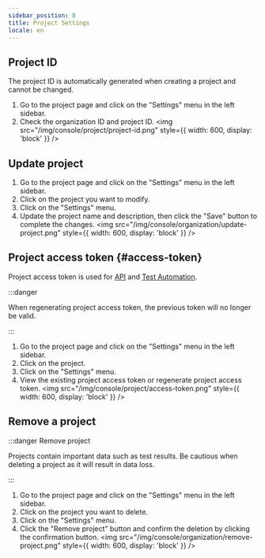 ```yaml
---
sidebar_position: 8
title: Project Settings
locale: en
---
```



## Project ID

<ProjectMemberPermission prefix="Retrieve project ID" />

The project ID is automatically generated when creating a project and cannot be changed.

1. Go to the project page and click on the "Settings" menu in the left sidebar.
2. Check the organization ID and project ID.
   <img
     src="/img/console/project/project-id.png"
     style={{ width: 600, display: 'block' }}
   />

## Update project

<ProjectAdminPermission prefix="Updating a project" />

1. Go to the project page and click on the "Settings" menu in the left sidebar.
2. Click on the project you want to modify.
3. Click on the "Settings" menu.
4. Update the project name and description, then click the "Save" button to complete the changes.
   <img
     src="/img/console/organization/update-project.png"
     style={{ width: 600, display: 'block' }}
   />

## Project access token {#access-token}

Project access token is used for [API](/api) and [Test Automation](/test-automation).

<ProjectAdminPermission prefix="Retrieve and regenerate project access token" />

:::danger

When regenerating project access token, the previous token will no longer be valid.

:::

1. Go to the project page and click on the "Settings" menu in the left sidebar.
2. Click on the project.
3. Click on the "Settings" menu.
4. View the existing project access token or regenerate project access token.
   <img
     src="/img/console/project/access-token.png"
     style={{ width: 600, display: 'block' }}
   />

## Remove a project

<OrganizationAdminPermission prefix="Remove a project" />

:::danger Remove project

Projects contain important data such as test results. Be cautious when deleting a project as it will result in data loss.

:::

1. Go to the project page and click on the "Settings" menu in the left sidebar.
2. Click on the project you want to delete.
3. Click on the "Settings" menu.
4. Click the "Remove project" button and confirm the deletion by clicking the confirmation button.
   <img
     src="/img/console/organization/remove-project.png"
     style={{ width: 600, display: 'block' }}
   />

